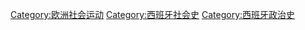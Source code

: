 [[Category:欧洲社会运动|Category:欧洲社会运动]]
[[Category:西班牙社会史|Category:西班牙社会史]]
[[Category:西班牙政治史|Category:西班牙政治史]]